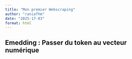 ```yaml
---
title: "Mon premier Webscraping"
author: "raniafhm"
date: "2025-17-03"
format: html
---
```


## Emedding : Passer du token au vecteur numérique
